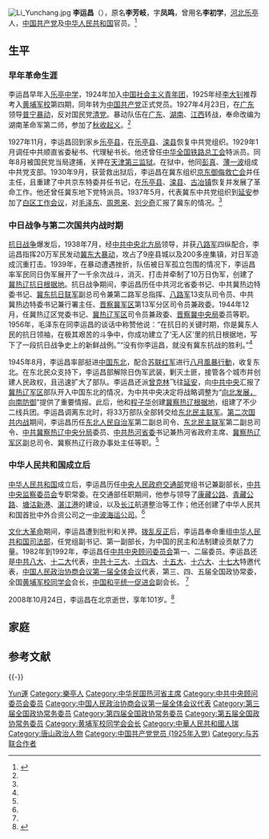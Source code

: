 [[File:Li_Yunchang.jpg|thumb]]
'''李运昌'''（{{bd|1908年|9月21日|2008年|10月24日|catIdx=L李}}），原名'''李芳岐'''，字'''凤鸣'''，曾用名'''李初学'''，[[河北|河北]][[乐亭|乐亭]]人，[[中国共产党|中国共产党]]及[[中华人民共和国|中华人民共和国]]官员。<ref name=tsds>{{Cite web|title=李运昌同志生平简介|url=http://www.tsdsw.gov.cn/lshf/lscontent.asp?dzid=28|accessdate=2012-06-05|work=唐山党史|archiveurl=https://archive.is/20121203093924/http://www.tsdsw.gov.cn/lshf/lscontent.asp?dzid=28|archivedate=2012-12-03}}</ref>

== 生平 ==
=== 早年革命生涯 ===
李运昌早年入[[乐亭中学|乐亭中学]]，1924年加入[[中国社会主义青年团|中国社会主义青年团]]，1925年经[[李大钊|李大钊]]推荐考入[[黄埔军校|黄埔军校]]第四期，同年转为[[中国共产党|中国共产党]]正式党员。1927年4月23日，在[[广东|广东]]领导[[普宁暴动|普宁暴动]]，反对国民党[[清党|清党]]。暴动队伍在[[广东|广东]]、[[湖南|湖南]]、[[江西|江西]]转战，奉命改编为湖南革命军第二师，参加了[[秋收起义|秋收起义]]。<ref name=tsds/>

1927年11月，李运昌回到家乡[[乐亭县|乐亭县]]，在[[乐亭县|乐亭县]]、[[滦县|滦县]]恢复中共党组织。1929年1月调任中共顺直省委秘书、代理秘书长。他还曾任[[中华全国铁路总工会|中华全国铁路总工会]]特派员。同年8月被国民党当局逮捕，关押在[[天津第三监狱|天津第三监狱]]。在狱中，他同[[彭真|彭真]]、[[薄一波|薄一波]]组成中共党支部。1930年9月，获营救出狱后，李运昌在冀东组织[[京东御侮救亡会|京东御侮救亡会]]并任主任，且重建了中共京东特委并任书记，在[[乐亭县|乐亭县]]、[[滦县|滦县]]、[[古冶街道|古冶镇]]恢复并发展了革命工作。他还曾任冀东地下党特派员。1937年5月，代表冀东中共党组织到[[延安|延安]]参加了[[白区工作会议|白区工作会议]]，对[[毛泽东|毛泽东]]、[[周恩来|周恩来]]、[[刘少奇|刘少奇]]汇报了冀东的情况。<ref name=tsds/>

=== 中日战争与第二次国共内战时期 ===
[[抗日战争|抗日战争]]爆发后，1938年7月，经[[中共中央北方局|中共中央北方局]]领导，并获[[八路军|八路军]]四纵配合，李运昌指挥20万军民发动[[冀东大暴动|冀东大暴动]]，攻占了9座县城以及200多座集镇，对日军造成沉重打击。1939年，在暴动遭遇挫折，队伍被日军孤立包围的情况下，李运昌率军民同日伪军展开了一千余次战斗，消灭、打击并牵制了10万日伪军，创建了[[冀热辽抗日根据地|冀热辽抗日根据地]]。抗日战争期间，李运昌历任中共河北省委书记、中共冀热边特委书记、[[冀东抗日联军|冀东抗日联军]]副总司令兼第二路军总指挥、[[八路军|八路军]]13支队司令员、中共冀热边特委书记兼行署主任、[[晋察冀军区|晋察冀军区]]第13军分区司令员兼政委。1944年12月，任冀热辽区党委书记、[[冀热辽军区|冀热辽军区]]司令员兼政委、[[晋察冀中央局|晋察冀中央局]]委员等职。1956年，毛泽东在同李运昌的谈话中称赞他说：“在抗日的关键时期，你是冀东人民的抗日领袖，在极其艰苦的斗争中，你成功建立了‘无人区’里的抗日根据地，写下了一段抗日战争史上的新鲜战例。”“没有你李运昌，就没有冀东抗战的胜利。”<ref name=tsds/>

1945年8月，李运昌率部挺进[[中国东北|中国东北]]，配合[[苏联红军|苏联红军]]进行[[八月風暴行動|八月風暴行動]]，收复东北。在东北民众支持下，李运昌部解除日伪军武装，剿灭土匪，接管各个城市并创建人民政权，且迅速扩大了部队。李运昌还派[[曾克林|曾克林]]飞往[[延安|延安]]，向[[中共中央|中共中央]]汇报了[[冀热辽军区|冀热辽军区]]部队开入中国东北的情况，为中共中央决定将战略调整为“[[向北发展，向南防御|向北发展，向南防御]]”提供了重要情报。此后，他和[[程子华|程子华]]创建[[冀察热辽根据地|冀察热辽根据地]]，组建了不少二线兵团。李运昌调离东北时，将33万部队全部转交给[[东北民主联军|东北民主联军]]。[[第二次国共内战|第二次国共内战]]期间，李运昌历任[[东北人民自治军|东北人民自治军]]第二副总司令、[[东北民主联军|东北民主联军]]第二副总司令、[[中共冀察热辽中央分局|中共冀察热辽中央分局]]委员、[[中共热河省委|中共热河省委]]书记兼热河省政府主席、[[冀察热辽军区|冀察热辽军区]]副总司令、冀察热辽行政办事处主任等职。<ref name=tsds/>

=== 中华人民共和国成立后 ===
[[中华人民共和国|中华人民共和国]]成立后，李运昌历任[[中央人民政府交通部|中央人民政府交通部]]党组书记兼副部长，[[中共中央监察委员会|中共中央监察委员会]]专职常委。在交通部任职期间，他参与领导了[[康藏公路|康藏公路]]、[[青藏公路|青藏公路]]、[[塘沽港|塘沽新港]]、[[湛江港|湛江港]]的建设，以及[[长江|长江]]航道整治等工作；他还创建了中华人民共和国首批中外合资公司之一[[中波海运公司|中波海运公司]]。<ref name=tsds/>

[[文化大革命|文化大革命]]期间，李运昌遭到批判和关押。[[拨乱反正|拨乱反正]]后，李运昌奉命重组[[中华人民共和国司法部|中华人民共和国司法部]]，任党组副书记、第一副部长，为中国的民主和法制建设贡献了力量。1982年到1992年，李运昌任[[中共中央顾问委员会|中共中央顾问委员会]]第一、二届委员。李运昌还是[[中共八大|中共八大]]、[[中共十二大|十二大]]代表，[[中共十三大|中共十三大]]、[[中共十四大|十四大]]、[[中共十五大|十五大]]、[[中共十六大|十六大]]、[[中共十七大|十七大]]特邀代表，[[中国人民政治协商会议第一届全体会议|中国人民政治协商会议第一届全体会议]]代表，第三、四、五届全国政协常委，全国[[黄埔军校同学会|黄埔军校同学会]]会长，[[中国和平统一促进会|中国和平统一促进会]]副会长。 <ref name=tsds/>

2008年10月24日，李运昌在北京逝世，享年101岁。<ref>{{Cite web|title=李运昌同志逝世|url=http://cpc.people.com.cn/GB/64093/87393/8277280.html|accessdate=2008-11-04|work=中国共产党新闻网|archiveurl=https://web.archive.org/web/20120122030342/http://cpc.people.com.cn/GB/64093/87393/8277280.html |archivedate=2012-01-22}}</ref>

== 家庭 ==
{{or|谣传李运昌是[[中国共产党|中国共产党]]早期領導人[[李大钊|李大钊]]的侄子，这个是不正确的。李运昌受李大钊影响很大，关系是同乡，虽然叔侄相称，但没有血缘关系。}}

== 参考文献 ==
{{Reflist}}
{{-}}
{{热河行政长官|PRC}}
{{承德市市长}}

{{Authority control}}
{{DEFAULTSORT:Li李}}
[[Category:李姓|Yun運]]
[[Category:樂亭人|Category:樂亭人]]
[[Category:中华民国热河省主席|Category:中华民国热河省主席]]
[[Category:中共中央顾问委员会委员|Category:中共中央顾问委员会委员]]
[[Category:中国人民政治协商会议第一届全体会议代表|Category:中国人民政治协商会议第一届全体会议代表]]
[[Category:第三届全国政协常务委员|Category:第三届全国政协常务委员]]
[[Category:第四届全国政协常务委员|Category:第四届全国政协常务委员]]
[[Category:第五届全国政协常务委员|Category:第五届全国政协常务委员]]
[[Category:黄埔军校同学会会长|Category:黄埔军校同学会会长]]
[[Category:中華人民共和國人瑞|Category:中華人民共和國人瑞]]
[[Category:唐山政治人物|Category:唐山政治人物]]
[[Category:中国共产党党员_(1925年入党)|Category:中国共产党党员 (1925年入党)]]
[[Category:与苏联合作者|Category:与苏联合作者]]